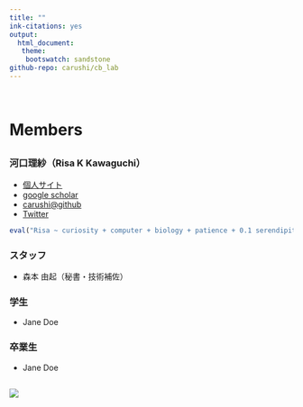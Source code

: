```yaml
---
title: ""
ink-citations: yes
output: 
  html_document:
   theme:
    bootswatch: sandstone 
github-repo: carushi/cb_lab
---
```


<br>

# Members {.row}
##  {.col-md-8}

### 河口理紗（Risa K Kawaguchi）
- [個人サイト](https://sites.google.com/site/cawatchm/)
- [google scholar]("https://scholar.google.com/citations?user=BLtM6hoAAAAJh")
- [carushi@github](https://github.com/carushi)
- [Twitter](https://twitter.com/can_pyong)

```r
eval("Risa ~ curiosity + computer + biology + patience + 0.1 serendipity")
```

### スタッフ

- 森本 由起（秘書・技術補佐）

### 学生

- Jane Doe

### 卒業生

- Jane Doe

## {.col-md-4 }

![](figures/members/kawaguchi.jpeg)